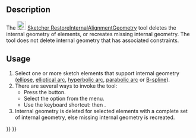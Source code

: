 <languages/>

{{Docnav
|[[Sketcher_BSplinePoleWeight|Toggle B-Spline Control Point Weight]]
|[[Sketcher_SwitchVirtualSpace|Switch Virtual Space]]
|[[Sketcher_Workbench|Sketcher]]
|IconL=Sketcher_BSplinePoleWeight.svg
|IconR=Sketcher_SwitchVirtualSpace.svg‎
|IconC=Workbench_Sketcher.svg
}}

{{GuiCommand
|Name=Sketcher RestoreInternalAlignmentGeometry
|MenuLocation=Sketch → Visual Helpers → Toggle Internal Geometry
|Workbenches=[[Sketcher_Workbench|Sketcher]]
|Shortcut={{KEY|Z}} {{KEY|I}}
|SeeAlso=
}}

==Description==

The [[Image:Sketcher_RestoreInternalAlignmentGeometry.svg|24px]] [[Sketcher_RestoreInternalAlignmentGeometry|Sketcher RestoreInternalAlignmentGeometry]] tool deletes the internal geometry of elements, or recreates missing internal geometry. The tool does not delete internal geometry that has associated constraints.

==Usage==

# Select one or more sketch elements that support internal geometry ([[Sketcher_CreateEllipseByCenter|ellipse]],  [[Sketcher_CreateArcOfEllipse|elliptical arc]], [[Sketcher_CreateArcOfHyperbola|hyperbolic arc]],  [[Sketcher_CreateArcOfParabola|parabolic arc]] or [[Sketcher_CreateBSpline|B-spline]]).
# There are several ways to invoke the tool:
#* Press the {{Button|[[Image:Sketcher_RestoreInternalAlignmentGeometry.svg|16px]] [[Sketcher_RestoreInternalAlignmentGeometry|Toggle Internal Geometry]]}} button.
#* Select the {{MenuCommand|Sketch → Visual Helpers → [[Image:Sketcher_RestoreInternalAlignmentGeometry.svg|16px]] Toggle Internal Geometry}} option from the menu.
#* Use the keyboard shortcut: {{KEY|Z}} then {{KEY|I}}.
# Internal geometry is deleted for selected elements with a complete set of internal geometry, else missing internal geometry is recreated.


{{Docnav
|[[Sketcher_BSplinePoleWeight|Toggle B-Spline Control Point Weight]]
|[[Sketcher_SwitchVirtualSpace|Switch Virtual Space]]
|[[Sketcher_Workbench|Sketcher]]
|IconL=Sketcher_BSplinePoleWeight.svg
|IconR=Sketcher_SwitchVirtualSpace.svg‎
|IconC=Workbench_Sketcher.svg
}}

{{Sketcher_Tools_navi{{#translation:}}}}
{{Userdocnavi{{#translation:}}}}